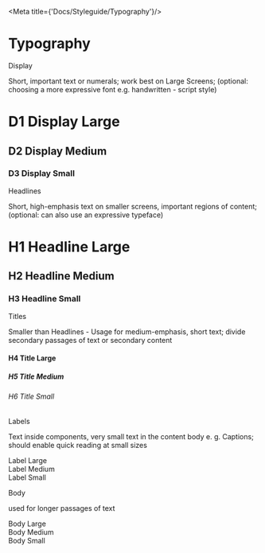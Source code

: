 
<Meta title={'Docs/Styleguide/Typography'}/>

<h1 id="typography" class="display">Typography</h1>

<div class="typo-box">
  <div class="typo-description">
    <p class="title-l">Display</p>
    <p class="body-s">
      Short, important text or numerals; work best on Large Screens; (optional: choosing a more expressive font e.g.
      handwritten - script style)
    </p>
  </div>
  <div>
    <h1 class="display no-top-margin">
      D1 Display Large
    </h1>
    <h2 class="display">
      D2 Display Medium
    </h2>
    <h3 class="display">
      D3 Display Small
    </h3>
  </div>
</div>

<div class="typo-box">
  <div class="typo-description">
    <p class="title-l">Headlines</p>
    <p class="body-s">
      Short, high-emphasis text on smaller screens, important regions of content; (optional: can also use an expressive
      typeface)
    </p>
  </div>
  <div>
    <h1 class="no-top-margin">
      H1 Headline Large
    </h1>
    <h2>
      H2 Headline Medium
    </h2>
    <h3>
      H3 Headline Small
    </h3>
  </div>
</div>

<div class="typo-box">
  <div class="typo-description">
    <p class="title-l no-top-margin">Titles</p>
    <p class="body-s">
      Smaller than Headlines - Usage for medium-emphasis, short text; divide secondary passages of text or secondary
      content
    </p>
  </div>
  <div>
    <h4 class="no-top-margin">
      H4 Title Large
    </h4>
    <h5>
      H5 Title Medium
    </h5>
    <h6>
      H6 Title Small
    </h6>
  </div>
</div>

<div class="typo-box">
  <div class="typo-description">
    <p class="title-l no-top-margin">Labels</p>
    <p class="body-s">
      Text inside components, very small text in the content body e. g. Captions; should enable quick reading at small
      sizes
    </p>
  </div>
  <div>
    <div class="label-l">
      Label Large
    </div>
    <div class="label-m">
      Label Medium
    </div>
    <div class="label-s">
      Label Small
    </div>
  </div>
</div>

<div class="typo-box">
  <div class="typo-description">
    <p class="title-l no-top-margin">Body</p>
    <p class="body-s">
      used for longer passages of text
    </p>
  </div>
  <div>
    <div class="body-l">
      Body Large
    </div>
    <div class="body-m">
      Body Medium
    </div>
    <div class="body-s">
      Body Small
    </div>
  </div>
</div>
